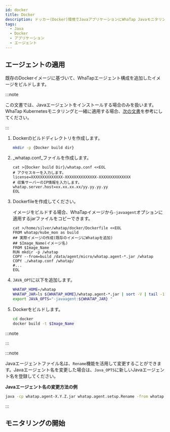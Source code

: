 ```yaml
---
id: docker
title: Docker
description: ドッカー(Docker)環境でJavaアプリケーションにWhaTap Javaモニタリングエージェントを適用する方法を段階別に案内します。ユーザーは、既存のDockerのイメージにWhaTap Javaエージェント設定を追加して新しいイメージをビルドする過程、whatap.confファイルの作成、Dockerfileの作成、JAVA_OPTの修正方法などを確認することができます。また、Java 17以降のバージョンで必要な追加JVMオプションと様々なJavaバージョンによるヒストグラムの照会設定方法も提供します。
tags:
  - Java
  - Docker
  - アプリケーション
  - エージェント
---
```


## エージェントの適用

既存のDockerイメージに基づいて、WhaTapエージェント構成を追加したイメージをビルドします。

:::note

この文書では、Javaエージェントをインストールする場合のみを扱います。WhaTap Kubernetesモニタリングと一緒に適用する場合、[次の文書](../../kubernetes/install-docker-java)を参考にしてください。

:::

1. Dockerのビルドディレクトリを作成します。

   ```bash
   mkdir -p {Docker build dir}
   ```

2. _whatap.conf_ファイルを作成します。

   ```docker {3,5} showLineNumbers
   cat >{Docker build Dir}/whatap.conf <<EOL
   # アクセスキーを入力します。
   license=XXXXXXXXXXXXXX-XXXXXXXXXXXXXX-XXXXXXXXXXXXXX 
   # 収集サーバーのIP情報を入力します。
   whatap.server.host=xx.xx.xx.xx/yy.yy.yy.yy 
   EOL
   ```

3. Dockerfileを作成してください。

   イメージをビルドする場合、WhaTapイメージから`-javaagent`オプションに適用するjarファイルをコピーできます。

   ```docker
   cat >/home/silver/whatap/docker/Dockerfile <<EOL
   FROM whatap/kube_mon as build
   ## 実際イメージの作成(既存のイメージにWhatapを追加)
   ## $Image_Name(イメージ名)
   FROM $Image_Name
   RUN mkdir -p /whatap
   COPY --from=build /data/agent/micro/whatap.agent-*.jar /whatap
   COPY ./whatap.conf /whatap/
   #...
   EOL
   ```

4. `JAVA_OPT`に以下を追加します。

   ```bash
   WHATAP_HOME=/whatap
   WHATAP_JAR=ls ${WHATAP_HOME}/whatap.agent-*.jar | sort -V | tail -1
   export JAVA_OPTS="-javaagent:${WHATAP_JAR} "
   ```

5. Dockerをビルドします。

   ```bash
   cd docker
   docker build -t $Image_Name
   ```

:::note


<Java17 />

:::

:::note

Javaエージェントファイル名は、`Rename`機能を活用して変更することができます。Javaエージェント名を変更した場合は、`Java_OPTS`に新しいJavaエージェント名を登録してください。

**Javaエージェント名の変更方法の例**

```bash
java -cp whatap.agent-X.Y.Z.jar whatap.agent.setup.Rename -from whatap.agent-X.Y.Z.jar -to whatap.agent.jar
```

:::


<Setheapmemory /> 

## モニタリングの開始


<Startapm /> 
